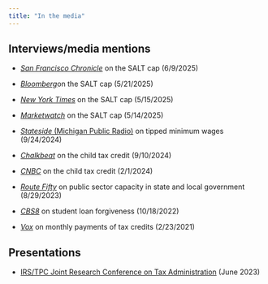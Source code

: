 ```yaml
---
title: "In the media"
---
```


::: panel-tabset
## Interviews/media mentions

-   [*San Francisco Chronicle*](https://www.sfchronicle.com/politics/article/salt-deduction-cap-data-20362954.php) on the SALT cap (6/9/2025)

-   [*Bloomberg*](https://news.bloombergtax.com/daily-tax-report-state/salt-cap-bump-to-40-000-in-gop-bill-would-benefit-few-taxpayers)on the SALT cap (5/21/2025)

-   [*New York Times*](https://www.nytimes.com/2025/05/15/nyregion/salt-tax-deduction.html?smid=nytcore-ios-share&referringSource=articleShare) on the SALT cap (5/15/2025)

-   [*Marketwatch*](https://www.marketwatch.com/story/republicans-voted-to-lift-the-salt-cap-these-taxpayers-will-benefit-most-fdf8f488) on the SALT cap (5/14/2025)

-   [*Stateside* (Michigan Public Radio)](https://www.michiganpublic.org/show/stateside/2024-09-24/stateside-tuesday-sept-24-2024) on tipped minimum wages (9/24/2024)

-   [*Chalkbeat*](https://www.chalkbeat.org/2024/09/10/why-expanding-the-child-tax-credit-would-help-kids-at-school/) on the child tax credit (9/10/2024)

-   [*CNBC*](https://www.cnbc.com/2024/02/01/child-tax-credit-expansion-could-benefit-millions-of-families.html) on the child tax credit (2/1/2024)

-   [*Route Fifty*](https://www.route-fifty.com/management/2023/08/public-sector-workers-needed-lots-workers-needed/389836/) on public sector capacity in state and local government (8/29/2023)

-   [*CBS8*](https://www.cbs8.com/article/money/california-lawmakers-student-debt-relief-taxed/103-8c54394a-3ed6-410e-a61a-251023db1745) on student loan forgiveness (10/18/2022)

-   [*Vox*](https://www.vox.com/future-perfect/22280404/mitt-romney-child-allowance-tax-credit-biden) on monthly payments of tax credits (2/23/2021)

## Presentations

-   [IRS/TPC Joint Research Conference on Tax Administration](https://youtu.be/A7HaVQomH_0?t=3480) (June 2023)
:::
